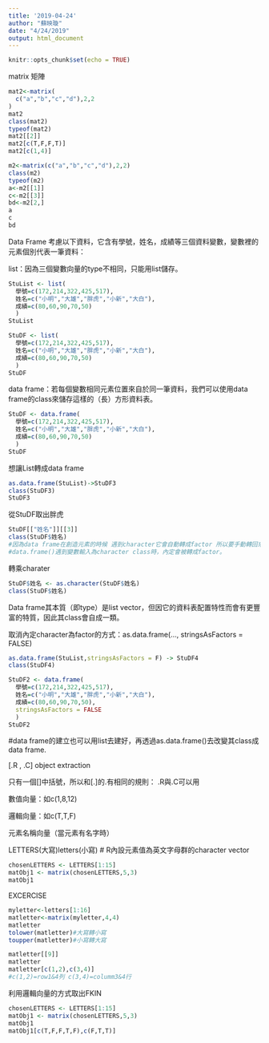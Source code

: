 ```yaml
---
title: '2019-04-24'
author: "蘇映璇"
date: "4/24/2019"
output: html_document
---
```


```r
knitr::opts_chunk$set(echo = TRUE)
```
matrix 矩陣
```r
mat2<-matrix(
  c("a","b","c","d"),2,2
)
mat2
class(mat2)
typeof(mat2)
mat2[[2]]
mat2[c(T,F,F,T)]
mat2[c(1,4)]
```


```r
m2<-matrix(c("a","b","c","d"),2,2)
class(m2)
typeof(m2)
a<-m2[[1]]
c<-m2[[3]]
bd<-m2[2,]
a
c
bd
```


Data Frame
考慮以下資料，它含有學號，姓名，成績等三個資料變數，變數裡的元素個別代表一筆資料：

list：因為三個變數向量的type不相同，只能用list儲存。
```r
StuList <- list(
  學號=c(172,214,322,425,517),
  姓名=c("小明","大雄","胖虎","小新","大白"),
  成績=c(80,60,90,70,50)
  )
StuList 
```


```r
StuDF <- list(
  學號=c(172,214,322,425,517),
  姓名=c("小明","大雄","胖虎","小新","大白"),
  成績=c(80,60,90,70,50)
  )
StuDF
```


data frame：若每個變數相同元素位置來自於同一筆資料，我們可以使用data frame的class來儲存這樣的（長）方形資料表。\
```r
StuDF <- data.frame(
  學號=c(172,214,322,425,517),
  姓名=c("小明","大雄","胖虎","小新","大白"),
  成績=c(80,60,90,70,50)
  )
StuDF 
```

想讓List轉成data frame
```r
as.data.frame(StuList)->StuDF3
class(StuDF3)
StuDF3
```

從StuDF取出胖虎
```r
StuDF[["姓名"]][[3]]
class(StuDF$姓名)
#因為data frame在創造元素的時候 遇到character它會自動轉成factor 所以要手動轉回來
#data.frame()遇到變數輸入為character class時，內定會被轉成factor。
```
轉乘charater
```r
StuDF$姓名 <- as.character(StuDF$姓名)
class(StuDF$姓名)
```
Data frame其本質（即type）是list vector，但因它的資料表配置特性而會有更豐富的特質，因此其class會自成一類。

取消內定character為factor的方式：as.data.frame(..., stringsAsFactors = FALSE)

```r
as.data.frame(StuList,stringsAsFactors = F) -> StuDF4
class(StuDF4)
```

```r
StuDF2 <- data.frame(
  學號=c(172,214,322,425,517),
  姓名=c("小明","大雄","胖虎","小新","大白"),
  成績=c(80,60,90,70,50),
  stringsAsFactors = FALSE
  )
StuDF2 
```

#data frame的建立也可以用list去建好，再透過as.data.frame()去改變其class成data frame.

[.R , .C] object extraction

[.R,.C]: 為方形資料class（即matrix和data frame），獨有的object extraction。
(.R: 代表哪幾列（rows）； .C: 代表哪幾欄/行（columns）)

只有一個[]中括號，所以和[.]的.有相同的規則： .R與.C可以用

數值向量：如c(1,8,12)

邏輯向量：如c(T,T,F)

元素名稱向量（當元素有名字時）

LETTERS(大寫)letters(小寫) # R內設元素值為英文字母群的character vector
```r
chosenLETTERS <- LETTERS[1:15]
matObj1 <- matrix(chosenLETTERS,5,3)
matObj1
```

EXCERCISE
```r
myletter<-letters[1:16]
matletter<-matrix(myletter,4,4)
matletter
tolower(matletter)#大寫轉小寫
toupper(matletter)#小寫轉大寫
```

```r
matletter[[9]]
matletter
matletter[c(1,2),c(3,4)]
#c(1,2)=row1&4列 c(3,4)=columm3&4行
```
利用邏輯向量的方式取出FKIN
```r
chosenLETTERS <- LETTERS[1:15]
matObj1 <- matrix(chosenLETTERS,5,3)
matObj1
matObj1[c(T,F,F,T,F),c(F,T,T)]
```

